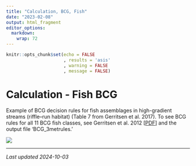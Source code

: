 ```yaml
---
title: "Calculation, BCG, Fish"
date: "2023-02-08"
output: html_fragment
editor_options: 
  markdown: 
    wrap: 72
---
```


```r
knitr::opts_chunk$set(echo = FALSE
                      , results = 'asis'
                      , warning = FALSE
                      , message = FALSE)
```

# Calculation - Fish BCG

Example of BCG decision rules for fish assemblages in high-gradient streams (riffle–run habitat) (Table 7 from Gerritsen et al. 2017). To see BCG rules for all 11 BCG fish classes, see Gerritsen et al. 2012 [<a href="https://github.com/leppott/MNcalc/raw/main/inst/apps/MNcalc/www/links/BCG_FishRules_Gerritsen2012.pdf" target="blank">PDF</a>] and the output file ‘BCG_3metrules.’

![](images/CalculateBCGmodels_fishBCG_examplerules_20241002.jpg){width="75%}

------------------------------------------------------------------------

*Last updated 2024-10-03*

